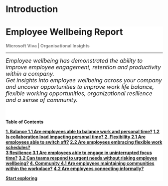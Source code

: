 Introduction
=====================================

<div class="jumbotron" style="background-color:#FFFFFF;">
<!-- <img src="Microsoft-Viva-Insights-logo.png" style="float:right;width:180px;height:180px;"> -->
  <h1 class="display-4">Employee Wellbeing Report</h1>
  <p class="lead" style="color:gray;"> <B> Microsoft Viva | Organisational Insights </B></p>
  <hr class="my-4">
  <p>  <font size="+1"> <em> Employee wellbeing has demonstrated the ability to improve employee engagement, retention and productivity within a company. 
  <br> Get insights into employee wellbeing across your company and uncover opportunities to improve work life balance, flexible working opportunities, organizational resilience and a sense of community. </em> </font></p>
  <br>
  <h4>Table of Contents</p>
  <div class="row">
  <div class="col-md-6">
  <div class="list-group">
  <a href="#balance-1" class="list-group-item"> <B> 1. Balance </B></a>
  <a href="#balance-1" class="list-group-item">1.1 Are employees able to balance work and personal time?</a>
  <a href="#balance-2" class="list-group-item">1.2 Is collaboration load impacting personal time? </a>
    <a href="#flexibility-1" class="list-group-item"> <B> 2. Flexibility </B></a>
  <a href="#flexibility-1" class="list-group-item">2.1 Are employees able to switch off?</a>
  <a href="#flexibility-2" class="list-group-item">2.2 Are employees embracing flexible work schedules?</a>
  </div>
  </div>
  <div class="col-md-6">
  <div class="list-group">
  <a href="#resilience-1" class="list-group-item"><B> 3 Resilience </B></a>
  <a href="#resilience-1" class="list-group-item">3.1 Are employees able to engage in uninterrupted focus time?</a>
  <a href="#resilience-2" class="list-group-item">3.2 Can teams respond to urgent needs without risking employee wellbeing?</a>
  <a href="#community-1" class="list-group-item"><B> 4. Community </B></a>
  <a href="#community-1" class="list-group-item">4.1 Are employees maintaining communities within the workplace?</a>
  <a href="#community-2" class="list-group-item">4.2 Are employees connecting informally?</a>
  </div>
  </div>
  </div>
  <p class="lead">
    <a class="btn btn-primary btn-lg" href="#balance-1" role="button">Start exploring</a>
  </p>
</div>
<br>
